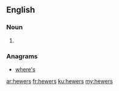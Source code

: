 ==English==

===Noun===
{{head|en|noun plural form}}

# {{plural of|hewer|lang=en}}

===Anagrams===
* [[where's#English|where's]]

[[ar:hewers]]
[[fr:hewers]]
[[ku:hewers]]
[[my:hewers]]